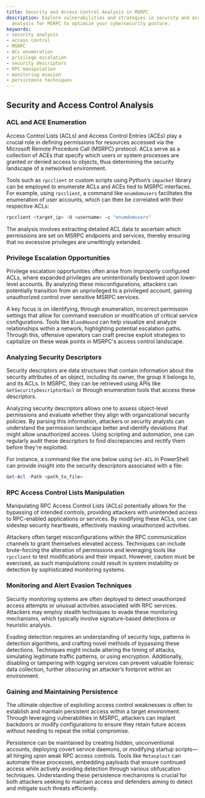 ```yaml
---
title: Security and Access Control Analysis in MSRPC
description: Explore vulnerabilities and strategies in security and access control
  analysis for MSRPC to optimize your cybersecurity posture.
keywords:
- security analysis
- access control
- MSRPC
- ACL enumeration
- privilege escalation
- security descriptors
- RPC manipulation
- monitoring evasion
- persistence techniques
---
```


## Security and Access Control Analysis

### ACL and ACE Enumeration

Access Control Lists (ACLs) and Access Control Entries (ACEs) play a crucial role in defining permissions for resources accessed via the Microsoft Remote Procedure Call (MSRPC) protocol. ACLs serve as a collection of ACEs that specify which users or system processes are granted or denied access to objects, thus determining the security landscape of a networked environment.

Tools such as `rpcclient` or custom scripts using Python’s `impacket` library can be employed to enumerate ACLs and ACEs tied to MSRPC interfaces. For example, using `rpcclient`, a command like `enumdomusers` facilitates the enumeration of user accounts, which can then be correlated with their respective ACLs:

```sh
rpcclient <target_ip> -U <username> -c "enumdomusers"
```

The analysis involves extracting detailed ACL data to ascertain which permissions are set on MSRPC endpoints and services, thereby ensuring that no excessive privileges are unwittingly extended.


### Privilege Escalation Opportunities

Privilege escalation opportunities often arise from improperly configured ACLs, where expanded privileges are unintentionally bestowed upon lower-level accounts. By analyzing these misconfigurations, attackers can potentially transition from an unprivileged to a privileged account, gaining unauthorized control over sensitive MSRPC services.

A key focus is on identifying, through enumeration, incorrect permission settings that allow for command execution or modification of critical service configurations. Tools like `BloodHound` can help visualize and analyze relationships within a network, highlighting potential escalation paths. Through this, offensive operators can craft precise exploit strategies to capitalize on these weak points in MSRPC's access control landscape.


### Analyzing Security Descriptors

Security descriptors are data structures that contain information about the security attributes of an object, including its owner, the group it belongs to, and its ACLs. In MSRPC, they can be retrieved using APIs like `GetSecurityDescriptorDacl` or through enumeration tools that access these descriptors.

Analyzing security descriptors allows one to assess object-level permissions and evaluate whether they align with organizational security policies. By parsing this information, attackers or security analysts can understand the permission landscape better and identify deviations that might allow unauthorized access. Using scripting and automation, one can regularly audit these descriptors to find discrepancies and rectify them before they're exploited.

For instance, a command like the one below using `Get-ACL` in PowerShell can provide insight into the security descriptors associated with a file:

```powershell
Get-Acl -Path <path_to_file>
```

### RPC Access Control Lists Manipulation

Manipulating RPC Access Control Lists (ACLs) potentially allows for the bypassing of intended controls, providing attackers with unintended access to RPC-enabled applications or services. By modifying these ACLs, one can sidestep security heartbeats, effectively masking unauthorized activities.

Attackers often target misconfigurations within the RPC communication channels to grant themselves elevated access. Techniques can include brute-forcing the alteration of permissions and leveraging tools like `rpcclient` to test modifications and their impact. However, caution must be exercised, as such manipulations could result in system instability or detection by sophisticated monitoring systems.


### Monitoring and Alert Evasion Techniques

Security monitoring systems are often deployed to detect unauthorized access attempts or unusual activities associated with RPC services. Attackers may employ stealth techniques to evade these monitoring mechanisms, which typically involve signature-based detections or heuristic analysis.

Evading detection requires an understanding of security logs, patterns in detection algorithms, and crafting novel methods of bypassing these detections. Techniques might include altering the timing of attacks, simulating legitimate traffic patterns, or using encryption. Additionally, disabling or tampering with logging services can prevent valuable forensic data collection, further obscuring an attacker’s footprint within an environment.


### Gaining and Maintaining Persistence

The ultimate objective of exploiting access control weaknesses is often to establish and maintain persistent access within a target environment. Through leveraging vulnerabilities in MSRPC, attackers can implant backdoors or modify configurations to ensure they retain future access without needing to repeat the initial compromise.

Persistence can be maintained by creating hidden, unconventional accounts, deploying covert service daemons, or modifying startup scripts—all hinging upon weak RPC access controls. Tools like `Metasploit` can automate these processes, embedding payloads that ensure continued access while actively avoiding detection through various obfuscation techniques. Understanding these persistence mechanisms is crucial for both attackers seeking to maintain access and defenders aiming to detect and mitigate such threats efficiently.